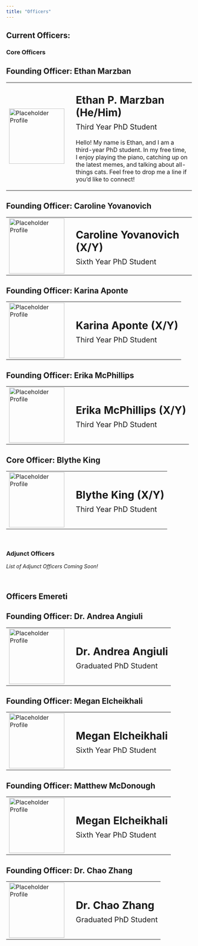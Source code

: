 ```yaml
---
title: "Officers"
---
```


## Current Officers:

### Core Officers

::: {.callout-note appearance="default"}

## Founding Officer: Ethan Marzban

<!-- Ethan's Information  -->

<table>
<tr>
	<td>
    <img src="../Images/Officer_Profiles/Marzban_Ethan.png" alt="Placeholder Profile" width = "150">
  </td>

  <td>
    <p style = "font-size: 28px; margin-bottom: -10px; margin-left: 15px"><b>Ethan P. Marzban (He/Him)</b></p>
    <p style = "font-size: 20px; margin-left: 15px">Third Year PhD Student</p>
    <p style = "margin-left: 15px">Hello! My name is Ethan, and I am a third-year PhD student. In my free time, I enjoy playing the piano, catching up on the latest memes, and talking about all-things cats. Feel free to drop me a line if you'd like to connect!</p>
  </td>
</tr>
</table>

:::


::: {.callout-note appearance="default"}

## Founding Officer: Caroline Yovanovich

<!-- Caroline's Information  -->

<table>
<tr>
	<td>
    <img src="../Images/Officer_Profiles/placeholder2.png" alt="Placeholder Profile" width = "150">
  </td>

  <td>
    <p style = "font-size: 28px; margin-bottom: -10px; margin-left: 15px"><b>Caroline Yovanovich (X/Y)</b></p>
    <p style = "font-size: 20px; margin-left: 15px">Sixth Year PhD Student</p>
  </td>
</tr>
</table>

:::

::: {.callout-note appearance="default"}

## Founding Officer: Karina Aponte

<!-- Karina's Information  -->

<table>
<tr>
	<td>
    <img src="../Images/Officer_Profiles/placeholder2.png" alt="Placeholder Profile" width = "150">
  </td>

  <td>
    <p style = "font-size: 28px; margin-bottom: -10px; margin-left: 15px"><b>Karina Aponte (X/Y)</b></p>
    <p style = "font-size: 20px; margin-left: 15px">Third Year PhD Student</p>
  </td>
</tr>
</table>

:::

::: {.callout-note appearance="default"}

## Founding Officer: Erika McPhillips

<!-- Erika's Information  -->

<table>
<tr>
	<td>
    <img src="../Images/Officer_Profiles/placeholder2.png" alt="Placeholder Profile" width = "150">
  </td>

  <td>
    <p style = "font-size: 28px; margin-bottom: -10px; margin-left: 15px"><b>Erika McPhillips (X/Y)</b></p>
    <p style = "font-size: 20px; margin-left: 15px">Third Year PhD Student</p>
  </td>
</tr>
</table>

:::

::: {.callout-note appearance="default"}

## Core Officer: Blythe King

<!-- Blythe's Information  -->

<table>
<tr>
	<td>
    <img src="../Images/Officer_Profiles/placeholder2.png" alt="Placeholder Profile" width = "150">
  </td>

  <td>
    <p style = "font-size: 28px; margin-bottom: -10px; margin-left: 15px"><b>Blythe King (X/Y)</b></p>
    <p style = "font-size: 20px; margin-left: 15px">Third Year PhD Student</p>
  </td>
</tr>
</table>

:::

\


### Adjunct Officers

*List of Adjunct Officers Coming Soon!*


\

## Officers Emereti


::: {.callout-note appearance="default" collapse="true"}

## Founding Officer: Dr. Andrea Angiuli

<table>
<tr>
	<td>
    <img src="../Images/Officer_Profiles/placeholder2.png" alt="Placeholder Profile" width = "150">
  </td>

  <td>
    <p style = "font-size: 28px; margin-bottom: -10px; margin-left: 15px"><b>Dr. Andrea Angiuli</b></p>
    <p style = "font-size: 20px; margin-left: 15px">Graduated PhD Student</p>
  </td>
</tr>
</table>

:::


::: {.callout-note appearance="default" collapse="true"}

## Founding Officer: Megan Elcheikhali

<table>
<tr>
	<td>
    <img src="../Images/Officer_Profiles/Elcheikhali_Megan.png" alt="Placeholder Profile" width = "150">
  </td>

  <td>
    <p style = "font-size: 28px; margin-bottom: -10px; margin-left: 15px"><b>Megan Elcheikhali</b></p>
    <p style = "font-size: 20px; margin-left: 15px">Sixth Year PhD Student</p>
  </td>
</tr>
</table>

:::


::: {.callout-note appearance="default" collapse="true"}

## Founding Officer: Matthew McDonough

<table>
<tr>
	<td>
    <img src="../Images/Officer_Profiles/placeholder2.png" alt="Placeholder Profile" width = "150">
  </td>

  <td>
    <p style = "font-size: 28px; margin-bottom: -10px; margin-left: 15px"><b>Megan Elcheikhali</b></p>
    <p style = "font-size: 20px; margin-left: 15px">Sixth Year PhD Student</p>
  </td>
</tr>
</table>

:::


::: {.callout-note appearance="default" collapse="true"}

## Founding Officer: Dr. Chao Zhang

<table>
<tr>
	<td>
    <img src="../Images/Officer_Profiles/placeholder2.png" alt="Placeholder Profile" width = "150">
  </td>

  <td>
    <p style = "font-size: 28px; margin-bottom: -10px; margin-left: 15px"><b>Dr. Chao Zhang</b></p>
    <p style = "font-size: 20px; margin-left: 15px">Graduated PhD Student</p>
  </td>
</tr>
</table>

:::